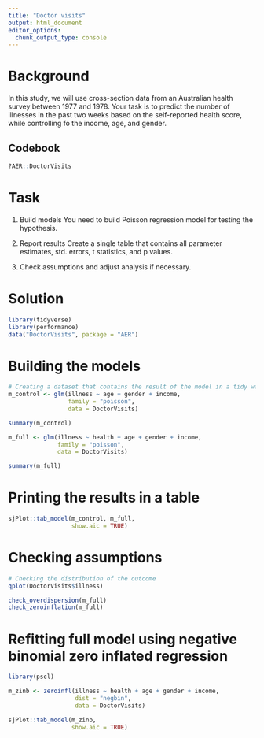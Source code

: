 ```yaml
---
title: "Doctor visits"
output: html_document
editor_options: 
  chunk_output_type: console
---
```


# Background
In this study, we will use cross-section data from an Australian health survey between 1977 and 1978. Your task is to predict the number of illnesses in the past two weeks based on the self-reported health score, while controlling fo the income, age, and gender.

## Codebook
```r
?AER::DoctorVisits
```

# Task
1) Build models
You need to build Poisson regression model for testing the hypothesis.

2) Report results
Create a single table that contains all parameter estimates, std. errors, t statistics, and p values.

3) Check assumptions and adjust analysis if necessary.

# Solution
```r
library(tidyverse)
library(performance)
data("DoctorVisits", package = "AER")
```

# Building the models
```r
# Creating a dataset that contains the result of the model in a tidy way
m_control <- glm(illness ~ age + gender + income, 
                 family = "poisson", 
                 data = DoctorVisits)

summary(m_control)

m_full <- glm(illness ~ health + age + gender + income, 
              family = "poisson", 
              data = DoctorVisits)

summary(m_full)

```

# Printing the results in a table
```r

sjPlot::tab_model(m_control, m_full, 
                  show.aic = TRUE)

```

# Checking assumptions
```r
# Checking the distribution of the outcome
qplot(DoctorVisits$illness)

check_overdispersion(m_full)
check_zeroinflation(m_full)
```

# Refitting full model using negative binomial zero inflated regression

```r
library(pscl)

m_zinb <- zeroinfl(illness ~ health + age + gender + income, 
                   dist = "negbin", 
                   data = DoctorVisits)

sjPlot::tab_model(m_zinb,
                  show.aic = TRUE)

```




